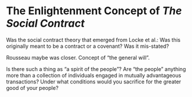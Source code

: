 # The Enlightenment Concept of *The Social Contract* 

Was the social contract theory that emerged from Locke et al.: Was this
originally meant to be a contract or a covenant? Was it mis-stated?

Rousseau maybe was closer. Concept of "the general will".

Is there such a thing as "a spirit of the people"? 
Are "the people" anything more than a collection of individuals engaged in mutually advantageous transactions? 
Under what conditions would you sacrifice for the greater good of your people?


